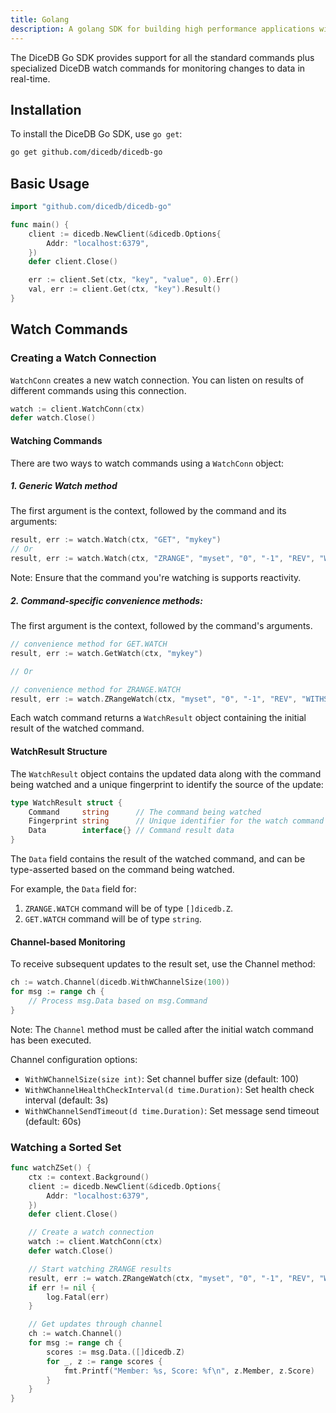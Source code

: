 ```yaml
---
title: Golang
description: A golang SDK for building high performance applications with DiceDB.
---
```


The DiceDB Go SDK provides support for all the standard commands plus specialized DiceDB watch commands for monitoring changes to data in real-time.

## Installation

To install the DiceDB Go SDK, use `go get`:

```bash
go get github.com/dicedb/dicedb-go
```

## Basic Usage

```go
import "github.com/dicedb/dicedb-go"

func main() {
    client := dicedb.NewClient(&dicedb.Options{
        Addr: "localhost:6379",
    })
    defer client.Close()

    err := client.Set(ctx, "key", "value", 0).Err()
    val, err := client.Get(ctx, "key").Result()
}
```

## Watch Commands

### Creating a Watch Connection

`WatchConn` creates a new watch connection. You can listen on results of different commands using this connection.

```go
watch := client.WatchConn(ctx)
defer watch.Close()
```

#### Watching Commands

There are two ways to watch commands using a `WatchConn` object:

##### 1. Generic Watch method

The first argument is the context, followed by the command and its arguments:

```go
result, err := watch.Watch(ctx, "GET", "mykey")
// Or
result, err := watch.Watch(ctx, "ZRANGE", "myset", "0", "-1", "REV", "WITHSCORES")
```

Note: Ensure that the command you're watching is supports reactivity.

##### 2. Command-specific convenience methods:

The first argument is the context, followed by the command's arguments.

```go
// convenience method for GET.WATCH
result, err := watch.GetWatch(ctx, "mykey")

// Or

// convenience method for ZRANGE.WATCH
result, err := watch.ZRangeWatch(ctx, "myset", "0", "-1", "REV", "WITHSCORES")
```

Each watch command returns a `WatchResult` object containing the initial result of the watched command.

#### WatchResult Structure

The `WatchResult` object contains the updated data along with the command being watched and a unique fingerprint to identify the source of the update:

```go
type WatchResult struct {
    Command     string      // The command being watched
    Fingerprint string      // Unique identifier for the watch command to help identify the source of the update.
    Data        interface{} // Command result data
}
```

The `Data` field contains the result of the watched command, and can be type-asserted based on the command being watched.

For example, the `Data` field for:

1. `ZRANGE.WATCH` command will be of type `[]dicedb.Z`.
2. `GET.WATCH` command will be of type `string`.

#### Channel-based Monitoring

To receive subsequent updates to the result set, use the Channel method:

```go
ch := watch.Channel(dicedb.WithWChannelSize(100))
for msg := range ch {
    // Process msg.Data based on msg.Command
}
```

Note: The `Channel` method must be called after the initial watch command has been executed.

Channel configuration options:

- `WithWChannelSize(size int)`: Set channel buffer size (default: 100)
- `WithWChannelHealthCheckInterval(d time.Duration)`: Set health check interval (default: 3s)
- `WithWChannelSendTimeout(d time.Duration)`: Set message send timeout (default: 60s)

### Watching a Sorted Set

```go
func watchZSet() {
    ctx := context.Background()
    client := dicedb.NewClient(&dicedb.Options{
        Addr: "localhost:6379",
    })
    defer client.Close()

    // Create a watch connection
    watch := client.WatchConn(ctx)
    defer watch.Close()

    // Start watching ZRANGE results
    result, err := watch.ZRangeWatch(ctx, "myset", "0", "-1", "REV", "WITHSCORES")
    if err != nil {
        log.Fatal(err)
    }

    // Get updates through channel
    ch := watch.Channel()
    for msg := range ch {
        scores := msg.Data.([]dicedb.Z)
        for _, z := range scores {
            fmt.Printf("Member: %s, Score: %f\n", z.Member, z.Score)
        }
    }
}
```
